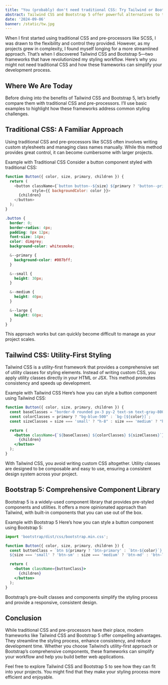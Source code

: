 ```yaml
---
title: "You (probably) don't need traditional CSS: Try Tailwind or Bootstrap 5"
abstract: Tailwind CSS and Bootstrap 5 offer powerful alternatives to traditional CSS. Here’s why you might want to switch and how these frameworks can simplify your styling approach.
date: '2024-09-06'
banner: /static/tw.jpg
---
```


When I first started using traditional CSS and pre-processors like SCSS, I was drawn to the flexibility and control they provided. However, as my projects grew in complexity, I found myself longing for a more streamlined approach. That’s when I discovered Tailwind CSS and Bootstrap 5—two frameworks that have revolutionized my styling workflow. Here’s why you might not need traditional CSS and how these frameworks can simplify your development process.

## Where We Are Today
Before diving into the benefits of Tailwind CSS and Bootstrap 5, let’s briefly compare them with traditional CSS and pre-processors. I’ll use basic examples to highlight how these frameworks address common styling challenges.

## Traditional CSS: A Familiar Approach
Using traditional CSS and pre-processors like SCSS often involves writing custom stylesheets and managing class names manually. While this method provides great control, it can become cumbersome with larger projects.

Example with Traditional CSS
Consider a button component styled with traditional CSS:

```js
function Button({ color, size, primary, children }) {
  return (
    <button className={`button button--${size} ${primary ? 'button--primary' : ''}`} 
            style={{ backgroundColor: color }}>
      {children}
    </button>
  );
}
```

```scss
.button {
  border: 0;
  border-radius: 4px;
  padding: 8px 12px;
  font-size: 14px;
  color: dimgrey;
  background-color: whitesmoke;

  &--primary {
    background-color: #007bff;
  }

  &--small {
    height: 30px;
  }

  &--medium {
    height: 40px;
  }

  &--large {
    height: 60px;
  }
}

```

This approach works but can quickly become difficult to manage as your project scales.

## Tailwind CSS: Utility-First Styling
Tailwind CSS is a utility-first framework that provides a comprehensive set of utility classes for styling elements. Instead of writing custom CSS, you apply utility classes directly in your HTML or JSX. This method promotes consistency and speeds up development.

Example with Tailwind CSS
Here’s how you can style a button component using Tailwind CSS:

```jsx
function Button({ color, size, primary, children }) {
  const baseClasses = "border-0 rounded px-3 py-2 text-sm text-gray-800";
  const colorClasses = primary ? "bg-blue-500" : `bg-[${color}]`;
  const sizeClasses = size === 'small' ? "h-8" : size === 'medium' ? "h-10" : "h-12";

  return (
    <button className={`${baseClasses} ${colorClasses} ${sizeClasses}`}>
      {children}
    </button>
  );
}

```

With Tailwind CSS, you avoid writing custom CSS altogether. Utility classes are designed to be composable and easy to use, ensuring a consistent design system across your project.

## Bootstrap 5: Comprehensive Component Library
Bootstrap 5 is a widely-used component library that provides pre-styled components and utilities. It offers a more opinionated approach than Tailwind, with built-in components that you can use out of the box.

Example with Bootstrap 5
Here’s how you can style a button component using Bootstrap 5:

```jsx
import 'bootstrap/dist/css/bootstrap.min.css';

function Button({ color, size, primary, children }) {
  const buttonClass = `btn ${primary ? 'btn-primary' : `btn-${color}`} 
  ${size === 'small' ? 'btn-sm' : size === 'medium' ? 'btn-md' : 'btn-lg'}`;

  return (
    <button className={buttonClass}>
      {children}
    </button>
  );
}

```

Bootstrap’s pre-built classes and components simplify the styling process and provide a responsive, consistent design.

## Conclusion
While traditional CSS and pre-processors have their place, modern frameworks like Tailwind CSS and Bootstrap 5 offer compelling advantages. They streamline the styling process, enhance consistency, and reduce development time. Whether you choose Tailwind’s utility-first approach or Bootstrap’s comprehensive components, these frameworks can simplify your workflow and help you build better web applications.

Feel free to explore Tailwind CSS and Bootstrap 5 to see how they can fit into your projects. You might find that they make your styling process more efficient and enjoyable.

